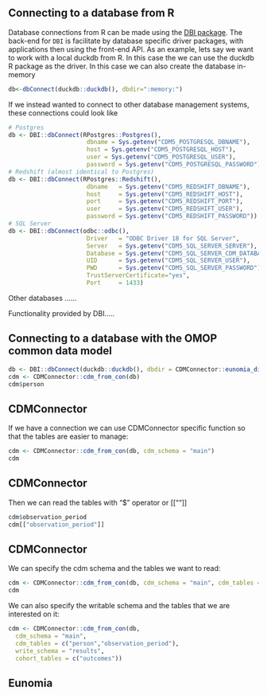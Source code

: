 ## Connecting to a database from R

Database connections from R can be made using the [DBI package](https://dbi.r-dbi.org/). The back-end for `DBI` is facilitate by database specific driver packages, with applications then using the front-end API. As an example, lets say we want to work with a local duckdb from R. In this case the we can use the duckdb R package as the driver. In this case we can also create the database in-memory

```r

db<-dbConnect(duckdb::duckdb(), dbdir=":memory:")

```

If we instead wanted to connect to other database management systems, these connections could look like

```r
# Postgres
db <- DBI::dbConnect(RPostgres::Postgres(),
                      dbname = Sys.getenv("CDM5_POSTGRESQL_DBNAME"),
                      host = Sys.getenv("CDM5_POSTGRESQL_HOST"),
                      user = Sys.getenv("CDM5_POSTGRESQL_USER"),
                      password = Sys.getenv("CDM5_POSTGRESQL_PASSWORD"))
# Redshift (almost identical to Postgres)
db <- DBI::dbConnect(RPostgres::Redshift(),
                      dbname   = Sys.getenv("CDM5_REDSHIFT_DBNAME"),
                      host     = Sys.getenv("CDM5_REDSHIFT_HOST"),
                      port     = Sys.getenv("CDM5_REDSHIFT_PORT"),
                      user     = Sys.getenv("CDM5_REDSHIFT_USER"),
                      password = Sys.getenv("CDM5_REDSHIFT_PASSWORD"))
# SQL Server
db <- DBI::dbConnect(odbc::odbc(),
                      Driver   = "ODBC Driver 18 for SQL Server",
                      Server   = Sys.getenv("CDM5_SQL_SERVER_SERVER"),
                      Database = Sys.getenv("CDM5_SQL_SERVER_CDM_DATABASE"),
                      UID      = Sys.getenv("CDM5_SQL_SERVER_USER"),
                      PWD      = Sys.getenv("CDM5_SQL_SERVER_PASSWORD"),
                      TrustServerCertificate="yes",
                      Port     = 1433)
```

Other databases ......

Functionality provided by DBI.....

## Connecting to a database with the OMOP common data model

```r
db <- DBI::dbConnect(duckdb::duckdb(), dbdir = CDMConnector::eunomia_dir())
cdm <- CDMConnector::cdm_from_con(db)
cdm$person
```

## CDMConnector

If we have a connection we can use CDMConnector specific function so that the tables are easier to manage:

```r
cdm <- CDMConnector::cdm_from_con(db, cdm_schema = "main")
cdm
```

## CDMConnector

Then we can read the tables with "\$" operator or \[\[""\]\]

```r
cdm$observation_period
cdm[["observation_period"]]
```

## CDMConnector

We can specify the cdm schema and the tables we want to read:

```r
cdm <- CDMConnector::cdm_from_con(db, cdm_schema = "main", cdm_tables = c("person","observation_period"))
cdm
```

We can also specify the writable schema and the tables that we are interested on it:

```r
cdm <- CDMConnector::cdm_from_con(db,
  cdm_schema = "main",
  cdm_tables = c("person","observation_period"),
  write_schema = "results",
  cohort_tables = c("outcomes"))
```

## Eunomia
